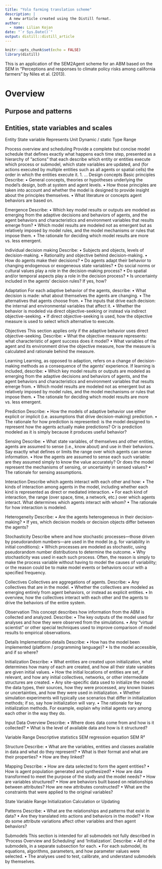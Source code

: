 ```yaml
---
title: "Yolo farming translation scheme"
description: |
  A new article created using the Distill format.
author:
  - name: Lilian Kojan
date: "`r Sys.Date()`"
output: distill::distill_article
---
```


```r
knitr::opts_chunk$set(echo = FALSE)
library(distill)
```

This is an application of the SEM2Agent scheme for an ABM based on the SEM in "Perceptions and responses to climate policy risks among california farmers" by Niles et al. (2013).

# Overview
## Purpose and patterns


## Entities, state variables and scales


Entity	State variable	Represents	Unit	Dynamic / static	Type	Range
						
						
						
						

Process overview and scheduling
Provide a complete but concise model schedule that defines exactly what happens each time step, presented as a hierarchy of “actions” that each describe which entity or entities execute which process or submodel, which state variables are updated, and (for actions executed by multiple entities such as all agents or spatial cells) the order in which the entities execute it.
1.	…
Design concepts
Basic principles
Describe:
•	General concepts, theories or hypotheses underlying the model's design, both at system and agent levels.
•	How those principles are taken into account and whether the model is designed to provide insight about the principles themselves.
•	What literature or concepts agent behaviors are based on.

Emergence
Describe:
•	Which key model results or outputs are modeled as emerging from the adaptive decisions and behaviors of agents, and the agent behaviors and characteristics and environment variables that results emerge from?
•	Which model results are modeled not as emergent but as relatively imposed by model rules, and the model mechanisms or rules that impose them.
•	The rationale for deciding which model results are more vs. less emergent.

Individual decision making
Describe:
•	Subjects and objects, levels of decision-making.
•	Rationality and objective behind decision-making.
•	How do agents make their decisions?
•	Do agents adapt their behavior to changing endogenous or exogeneous state variables?
•	Do social norms or cultural values play a role in the decision-making process?
•	Do spatial and/or temporal aspects play a role in the decision process?
•	Is uncertainty included in the agents’ decision rules? If yes, how?

Adaptation
For each adaptive behavior of the agents, describe:
•	What decision is made: what about themselves the agents are changing.
•	The alternatives that agents choose from.
•	The inputs that drive each decision: the internal and environmental variables that affect it.
•	Whether the behavior is modeled via direct objective-seeking or instead via indirect objective-seeking.
•	If direct objective-seeking is used, how the objective measure is used to select which alternative to execute.

Objectives
This section applies only if the adaptive behavior uses direct objective-seeking. Describe:
•	What the objective measure represents: what characteristic of agent success does it model?
•	What variables of the agent and its environment drive the objective measure, how the measure is calculated and rationale behind the measure.

Learning
Learning, as opposed to adaption, refers on a change of decision-making methods as a consequence of the agents' experience. If learning is included, describe:
•	Which key model results or outputs are modeled as emerging from the adaptive decisions and behaviors of agents, and the agent behaviors and characteristics and environment variables that results emerge from.
•	Which model results are modeled not as emergent but as relatively imposed by model rules, and the model mechanisms or rules that impose them.
•	The rationale for deciding which model results are more vs. less emergent.

Prediction
Describe:
•	How the models of adaptive behavior use either explicit or implicit (i.e. assumptions that drive decision-making) prediction.
•	The rationale for how prediction is represented: is the model designed to represent how the agents actually make predictions? Or is prediction modeled as it is simply because it produces useful behavior?

Sensing
Describe:
•	What state variables, of themselves and other entities, agents are assumed to sense (i.e., know about) and use in their behaviors. Say exactly what defines or limits the range over which agents can sense information.
•	How the agents are assumed to sense each such variable: are they assumed simply to know the value accurately? Or does the model represent the mechanisms of sensing, or uncertainty in sensed values?
•	The rationale for sensing assumptions.

Interaction
Describe which agents interact with each other and how:
•	The kinds of interaction among agents in the model, including whether each kind is represented as direct or mediated interaction.
•	For each kind of interaction, the range (over space, time, a network, etc.) over which agents interact. What determines which agents interact with whom?
•	The rationale for how interaction is modeled.

Heterogeneity
Describe:
•	Are the agents heterogeneous in their decision-making?
•	If yes, which decision models or decision objects differ between the agents?

Stochasticity
Describe where and how stochastic processes—those driven by pseudorandom numbers—are used in the model (e.g. for variability in initial conditions):
•	Which processes are modeled as stochastic, using pseudorandom number distributions to determine the outcome.
•	Why stochasticity was used in each such process. Often, the reason is simply to make the process variable without having to model the causes of variability; or the reason could be to make model events or behaviors occur with a specified frequency.

Collectives
Collectives are aggregations of agents. Describe:
•	Any collectives that are in the model.
•	Whether the collectives are modeled as emerging entirely from agent behaviors, or instead as explicit entities.
•	In overview, how the collectives interact with each other and the agents to drive the behaviors of the entire system. 

Observation
This concept describes how information from the ABM is collected and analyzed. Describe:
•	The key outputs of the model used for analyses and how they were observed from the simulations. 
•	Any “virtual scientist” or other special techniques used to improve comparison of model results to empirical observations.

Details
Implementation details
Describe:
•	How has the model been implemented (platform / programming language)?
•	Is the model accessible, and if so where?

Initialization
Describe:
•	What entities are created upon initialization, what determines how many of each are created, and how all their state variables are given initial values.
•	How the initial locations of entities are set, if relevant, and how any initial collectives, networks, or other intermediate structures are created.
•	Any site-specific data used to initialize the model: the data types, their sources, how they were processed, any known biases or uncertainties, and how they were used in initialization.
•	Whether simulation experiments will typically use scenarios that differ in initialization methods; if so, say how initialization will vary.
•	The rationale for key initialization methods. For example, explain why initial agents vary among each other in the way they do.

Input Data
Overview
Describe:
•	Where does data come from and how is it collected?
•	What is the level of available data and how is it structured?

Variable	Range	Descriptive statistics	SEM regression equation	SEM R²
				
				
				
				

Structure
Describe:
•	What are the variables, entities and classes available in data and what do they represent?
•	What is their format and what are their properties?
•	How are they linked?

Mapping
Describe:
•	How are data selected to form the agent entities?
•	How is agent population generated and synthesized?
•	How are data transformed to meet the purpose of the study and the model needs?
•	How are variables structured?
•	How are behaviors built based on relationships between attributes? How are new attributes constructed?
•	What are the constraints that were applied to the original variables?

State Variable	Range	Initialization	Calculation or Updating
			
			
			
			

Patterns
Describe:
•	What are the relationships and patterns that exist in data?
•	Are they translated into actions and behaviors in the model?
•	How do some attribute variations affect other variables and then agent behaviors?

Submodels
This section is intended for all submodels not fully described in 'Process Overview and Scheduling' and 'Initialization'. Describe:
•	All of the submodels, in a separate subsection for each.
•	For each submodel, its equations, algorithms, parameters, and how parameter values were selected.
•	The analyses used to test, calibrate, and understand submodels by themselves.






